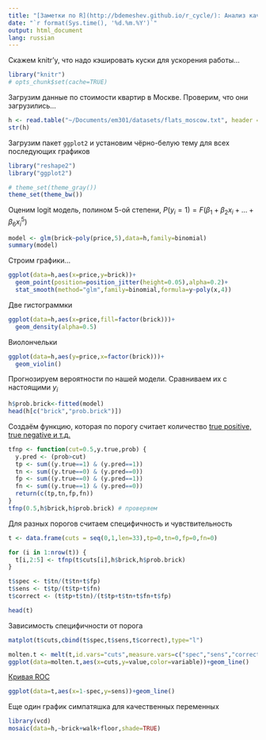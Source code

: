 ```yaml
---
title: "[Заметки по R](http://bdemeshev.github.io/r_cycle/): Анализ качественных переменных"
date: "`r format(Sys.time(), '%d.%m.%Y')`"
output: html_document
lang: russian
---
```



Скажем knitr'у, что надо кэшировать куски для ускорения работы...
```r
library("knitr")
# opts_chunk$set(cache=TRUE)
```


Загрузим данные по стоимости квартир в Москве. Проверим, что они загрузились...
```r
h <- read.table("~/Documents/em301/datasets/flats_moscow.txt", header = TRUE)
str(h)
```


Загрузим пакет `ggplot2` и установим чёрно-белую тему для всех последующих графиков
```r
library("reshape2")
library("ggplot2")

# theme_set(theme_gray())
theme_set(theme_bw())
```

Оценим logit модель, полином 5-ой степени, $P(y_i=1)=F(\beta_1+\beta_2 x_i+\ldots+\beta_6 x_i^5)$
```r
model <- glm(brick~poly(price,5),data=h,family=binomial)
summary(model)
```


Строим графики...
```r
ggplot(data=h,aes(x=price,y=brick))+
  geom_point(position=position_jitter(height=0.05),alpha=0.2)+
  stat_smooth(method="glm",family=binomial,formula=y~poly(x,4))
```

Две гистограммки
```r
ggplot(data=h,aes(x=price,fill=factor(brick)))+
  geom_density(alpha=0.5)
```

Виолончельки
```r
ggplot(data=h,aes(y=price,x=factor(brick)))+
  geom_violin()
```

Прогнозируем вероятности по нашей модели. Сравниваем их с настоящими $y_i$
```r
h$prob.brick<-fitted(model)
head(h[c("brick","prob.brick")])
```

Создаём функцию, которая по порогу считает количество [true positive, true negative и т.д.](http://en.wikipedia.org/wiki/Sensitivity_and_specificity)
```r
tfnp <- function(cut=0.5,y.true,prob) {
  y.pred <- (prob>cut)
  tp <- sum((y.true==1) & (y.pred==1))
  tn <- sum((y.true==0) & (y.pred==0))
  fp <- sum((y.true==0) & (y.pred==1))
  fn <- sum((y.true==1) & (y.pred==0))
  return(c(tp,tn,fp,fn))
}
tfnp(0.5,h$brick,h$prob.brick) # проверяем
```

Для разных порогов считаем специфичность и чувствительность
```r
t <- data.frame(cuts = seq(0,1,len=33),tp=0,tn=0,fp=0,fn=0)

for (i in 1:nrow(t)) {
  t[i,2:5] <- tfnp(t$cuts[i],h$brick,h$prob.brick)
}

t$spec <- t$tn/(t$tn+t$fp)
t$sens <- t$tp/(t$tp+t$fn)
t$correct <- (t$tp+t$tn)/(t$tp+t$tn+t$fn+t$fp)

head(t)
```

Зависимость специфичности от порога
```r
matplot(t$cuts,cbind(t$spec,t$sens,t$correct),type="l")

molten.t <- melt(t,id.vars="cuts",measure.vars=c("spec","sens","correct"))
ggplot(data=molten.t,aes(x=cuts,y=value,color=variable))+geom_line()
```

[Кривая ROC](http://en.wikipedia.org/wiki/Receiver_operating_characteristic)
```r
ggplot(data=t,aes(x=1-spec,y=sens))+geom_line()
```

Еще один график симпатяшка для качественных переменных
```r
library(vcd)
mosaic(data=h,~brick+walk+floor,shade=TRUE)
```






